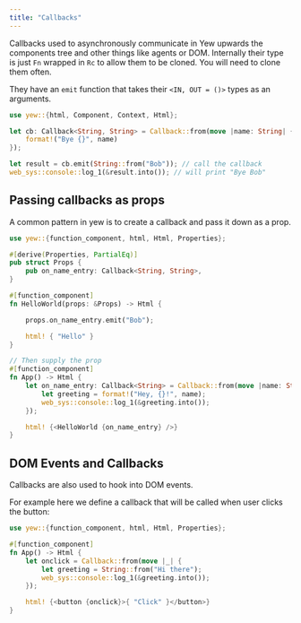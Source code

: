 ```yaml
---
title: "Callbacks"
---
```


Callbacks used to asynchronously communicate in Yew upwards the components tree and other things like agents or DOM.
Internally their type is just `Fn` wrapped in `Rc` to allow them to be cloned. You will need to clone them often.

They have an `emit` function that takes their `<IN, OUT = ()>` types as an arguments.

```rust
use yew::{html, Component, Context, Html};

let cb: Callback<String, String> = Callback::from(move |name: String| {
    format!("Bye {}", name)
});

let result = cb.emit(String::from("Bob")); // call the callback
web_sys::console::log_1(&result.into()); // will print "Bye Bob"
```

## Passing callbacks as props

A common pattern in yew is to create a callback and pass it down as a prop.

```rust
use yew::{function_component, html, Html, Properties};

#[derive(Properties, PartialEq)]
pub struct Props {
    pub on_name_entry: Callback<String, String>,
}

#[function_component]
fn HelloWorld(props: &Props) -> Html {

    props.on_name_entry.emit("Bob");

    html! { "Hello" }
}

// Then supply the prop
#[function_component]
fn App() -> Html {
    let on_name_entry: Callback<String> = Callback::from(move |name: String| {
        let greeting = format!("Hey, {}!", name);
        web_sys::console::log_1(&greeting.into());
    });

    html! {<HelloWorld {on_name_entry} />}
}

```

## DOM Events and Callbacks

Callbacks are also used to hook into DOM events.

For example here we define a callback that will be called when user clicks the button:

```rust
use yew::{function_component, html, Html, Properties};

#[function_component]
fn App() -> Html {
    let onclick = Callback::from(move |_| {
        let greeting = String::from("Hi there");
        web_sys::console::log_1(&greeting.into());
    });

    html! {<button {onclick}>{ "Click" }</button>}
}
```
